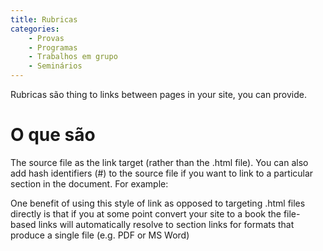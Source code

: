 ```yaml
---
title: Rubricas
categories:
    - Provas
    - Programas
    - Trabalhos em grupo
    - Seminários
---
```


Rubricas são thing to links between pages in your site, you can provide.

# O que são
The source file as the link target (rather than the .html file). You can also add hash identifiers (#) to the source file if you want to link to a particular section in the document. For example:

One benefit of using this style of link as opposed to targeting .html files directly is that if you at some point convert your site to a book the file-based links will automatically resolve to section links for formats that produce a single file (e.g. PDF or MS Word)